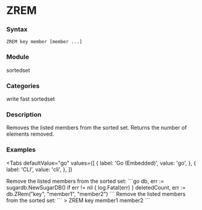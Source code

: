 
# ZREM

### Syntax
```
ZREM key member [member ...]
```

### Module
<span className="acl-category">sortedset</span>

### Categories 
<span className="acl-category">write</span>
<span className="acl-category">fast</span>
<span className="acl-category">sortedset</span>

### Description 
Removes the listed members from the sorted set. Returns the number of elements removed.

### Examples

<Tabs
  defaultValue="go"
  values={[
    { label: 'Go (Embedded)', value: 'go', },
    { label: 'CLI', value: 'cli', },
  ]}
>
  <TabItem value="go">
    Remove the listed members from the sorted set:
    ```go
    db, err := sugardb.NewSugarDB()
    if err != nil {
      log.Fatal(err)
    }
    deletedCount, err := db.ZRem("key", "member1", "member2")
    ```
  </TabItem>
  <TabItem value="cli">
    Remove the listed members from the sorted set:
    ```
    > ZREM key member1 member2
    ```
  </TabItem>
</Tabs>  
